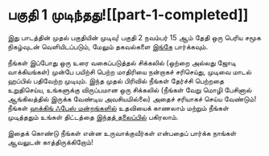 # பகுதி 1 முடிந்தது![[part-1-completed]]

<CourseFloatingBanner
    chapter={4}
    classNames="absolute z-10 right-0 top-0"
/>

இது பாடத்தின் முதல் பகுதியின் முடிவு! பகுதி 2 நவம்பர் 15 ஆம் தேதி ஒரு பெரிய சமூக நிகழ்வுடன் வெளியிடப்படும், மேலும் தகவல்களை [இங்கே](https://huggingface.co/blog/course-launch-event) பார்க்கவும்.

நீங்கள் இப்போது ஒரு உரை வகைப்படுத்தல் சிக்கலில் (ஒற்றை அல்லது ஜோடி வாக்கியங்கள்) முன்பே பயிற்சி பெற்ற மாதிரியை நன்றாகச் சரிசெய்து, முடிவை மாடல் ஹப்பில் பதிவேற்ற முடியும். இந்த முதல் பிரிவில் நீங்கள் தேர்ச்சி பெற்றதை உறுதிசெய்ய, உங்களுக்கு விருப்பமான ஒரு சிக்கலில் (நீங்கள் வேறு மொழி பேசினால் ஆங்கிலத்தில் இருக்க வேண்டிய அவசியமில்லை) அதைச் சரியாகச் செய்ய வேண்டும்! நீங்கள் [ஹக்கிங் ஃபேஸ் மன்றங்களில்](https://discuss.huggingface.co/) உதவியைக் காணலாம் மற்றும் நீங்கள் முடித்ததும் உங்கள் திட்டத்தை [இந்தத் தலைப்பில்](https://discuss.huggingface.co/t/share-your-projects/6803) பகிரலாம்.

இதைக் கொண்டு நீங்கள் என்ன உருவாக்குவீர்கள் என்பதைப் பார்க்க நாங்கள் ஆவலுடன் காத்திருக்கிறோம்!
